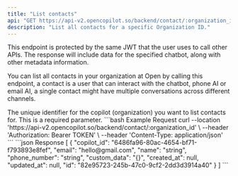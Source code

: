 ```yaml
---
title: "List contacts"
api: "GET https://api-v2.opencopilot.so/backend/contact/:organization_id"
description: "List all contacts for a specific Organization ID."
---
```


<Warning>
This endpoint is protected by the same JWT that the user uses to call other APIs. The response will include data for the specified chatbot, along with other metadata information.
</Warning>


You can list all contacts in your organization at Open by calling this endpoint, a contact is a user that can interact with the chatbot, phone AI or email AI, a single contact might have multiple conversations across different channels.


<ParamField path="organization_id" type="string" required>
  The unique identifier for the copilot (organization) you want to list contacts for. This is a required parameter.
</ParamField>


<RequestExample>
```bash Example Request
curl --location 'https://api-v2.opencopilot.so/backend/contact/:organization_id' \
  --header 'Authorization: Bearer TOKEN' \ 
  --header 'Content-Type: application/json' 
```
</RequestExample>

<ResponseExample>
```json Response
[
  {
  "copilot_id": "6486fa96-80ac-4654-bf71-f793893e8fef",
  "email": "hello@gmail.com",
  "name": "string",
  "phone_number": "string",
  "custom_data": "{}",
  "created_at": null,
  "updated_at": null,
  "id": "82e95723-245b-47c0-9cf2-2dd3d3914a40"
  }
]
```
</ResponseExample>
